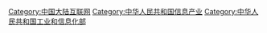 {{catmore}}

[[Category:中国大陆互联网|Category:中国大陆互联网]]
[[Category:中华人民共和国信息产业|Category:中华人民共和国信息产业]]
[[Category:中华人民共和国工业和信息化部|Category:中华人民共和国工业和信息化部]]
